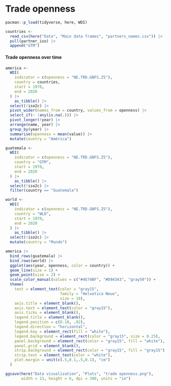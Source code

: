 # Trade openness

```r
pacman::p_load(tidyverse, here, WDI)
```

```r
countries <- 
  read_csv(here("Data", "Main data frames", "partners_names.csv")) |> 
  pull(partner_iso) |> 
  append("GTM")
```

#### Trade openness over time

```r
america <- 
  WDI(
    indicator = c(openness = "NE.TRD.GNFS.ZS"),
    country = countries,
    start = 1970,
    end = 2020
  ) |> 
    as_tibble() |> 
  select(!iso2c) |> 
  pivot_wider(names_from = country, values_from = openness) |>
  select_if(~ !any(is.na(.))) |> 
  pivot_longer(!year) |> 
  arrange(name, year) |> 
  group_by(year) |> 
  summarise(openness = mean(value)) |> 
  mutate(country = "América")

guatemala <- 
  WDI(
    indicator = c(openness = "NE.TRD.GNFS.ZS"),
    country = "GTM",
    start = 1970,
    end = 2020
  ) |> 
    as_tibble() |> 
  select(!iso2c) |> 
  filter(country == "Guatemala")

world <- 
  WDI(
    indicator = c(openness = "NE.TRD.GNFS.ZS"),
    country = "WLD",
    start = 1970,
    end = 2020
  ) |> 
    as_tibble() |> 
  select(!iso2c) |> 
  mutate(country = "Mundo")
```

```r
america |> 
  bind_rows(guatemala) |> 
  bind_rows(world) |> 
  ggplot(aes(year, openness, color = country)) +
  geom_line(size = 1) +
  geom_point(size = 2) +
  scale_color_manual(values = c("#4E74BF", "#D94343", "gray50")) +
  theme(
    text = element_text(color = "gray15", 
                        family = "Helvetica Neue",
                        size = 19),
    axis.title = element_blank(),
    axis.text = element_text(color = "gray15"),
    axis.ticks = element_blank(),
    legend.title = element_blank(),
    legend.position = c(0.18, .92),
    legend.direction = "horizontal", 
    legend.key = element_rect(fill = "white"),
    legend.background = element_rect(color = "gray15", size = 0.25),
    panel.background = element_rect(color = "gray15", fill = "white"),
    panel.grid = element_blank(),
    strip.background = element_rect(color = "gray15", fill = "gray15"),
    strip.text = element_text(color = "white"),
    plot.margin = unit(c(.5,0.1,.5,0.1), "cm")
  )
```

```r
ggsave(here("Data visualization", "Plots", "trade openness.png"), 
       width = 13, height = 6, dpi = 300, units = "in")
```
